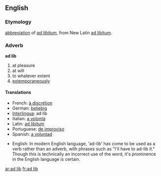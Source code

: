 == English==

===Etymology===
[[abbreviation]] of ''[[ad libitum]]'', from New Latin [[ad libitum]].

===Adverb===
'''ad lib'''
# at pleasure
# at will
# to whatever extent
# [[extemporaneously]]

==== Translations ====
*French: [[à discrétion]] 
*German: [[beliebig]] 
*[[Interlingua]]: ad lib
*Italian: [[a volontà]]
*Latin: [[ad libitum]]
*Portuguese: [[de improviso]] 
*Spanish: [[a voluntad]]

*English: In modern English language, 'ad-lib' has come to be used as a verb rather than an adverb, with phrases such as "I'll have to ad-lib it." Though this is technically an incorrect use of the word, it's prominence in the English language is certain.

[[ar:ad lib]]
[[fr:ad lib]]